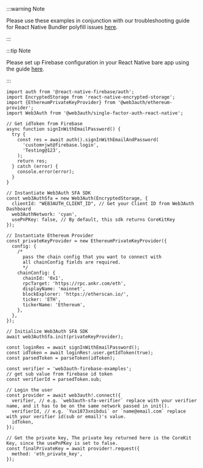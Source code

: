 :::warning Note

Please use these examples in conjunction with our troubleshooting guide for React Native Bundler polyfill issues [here](troubleshooting/metro-issues).

:::

:::tip Note

Please set up Firebase configuration in your React Native bare app using the guide [here](https://rnfirebase.io/).

:::

```tsx title="App.tsx"
import auth from '@react-native-firebase/auth';
import EncryptedStorage from 'react-native-encrypted-storage';
import {EthereumPrivateKeyProvider} from '@web3auth/ethereum-provider';
import Web3Auth from '@web3auth/single-factor-auth-react-native';

// Get idToken from Firebase
async function signInWithEmailPassword() {
  try {
    const res = await auth().signInWithEmailAndPassword(
      'custom+jwt@firebase.login',
      'Testing@123',
    );
    return res;
  } catch (error) {
    console.error(error);
  }
}

// Instantiate Web3Auth SFA SDK
const web3AuthSfa = new Web3Auth(EncryptedStorage, {
  clientId: "WEB3AUTH_CLIENT_ID", // Get your Client ID from Web3Auth Dashboard
  web3AuthNetwork: 'cyan',
  usePnPKey: false, // By default, this sdk returns CoreKitKey
});

// Instantiate Ethereum Provider
const privateKeyProvider = new EthereumPrivateKeyProvider({
  config: {
    /*
      pass the chain config that you want to connect with
      all chainConfig fields are required.
      */
    chainConfig: {
      chainId: '0x1',
      rpcTarget: 'https://rpc.ankr.com/eth',
      displayName: 'mainnet',
      blockExplorer: 'https://etherscan.io/',
      ticker: 'ETH',
      tickerName: 'Ethereum',
    },
  },
});

// Initialize Web3Auth SFA SDK
await web3AuthSfa.init(privateKeyProvider);

const loginRes = await signInWithEmailPassword();
const idToken = await loginRes!.user.getIdToken(true);
const parsedToken = parseToken(idToken);

const verifier = 'web3auth-firebase-examples';
// get sub value from firebase id token
const verifierId = parsedToken.sub;

// Login the user
const provider = await web3auth!.connect({
  verifier, // e.g. `web3auth-sfa-verifier` replace with your verifier name, and it has to be on the same network passed in init().
  verifierId, // e.g. `Yux1873xnibdui` or `name@email.com` replace with your verifier id(sub or email)'s value.
  idToken,
});

// Get the private key, The private key returned here is the CoreKit Key, since the usePnPKey is set to false.
const finalPrivateKey = await provider!.request({
  method: 'eth_private_key',
});
```
